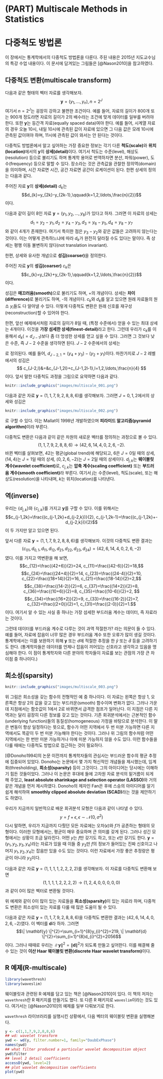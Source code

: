 # (PART) Multiscale Methods in Statistics {-}

# 다중척도 방법론 {#multiscale}

이 장에서는 통계학에서의 다중척도 방법론을 다룬다. 주된 내용은 2015년 지도교수님의 특강 수업 내용이다. 이 문서에 담겨있는 그림들은 [@Nason2010]을 참고하였다.

## 다중척도 변환(multiscale transform)

다음과 같은 형태의 벡터 자료를 생각해보자.
$$ \mathbf{y}=(y_{1},\ldots,y_{n}), n=2^{J}$$
여기서 $n=2^{J}$는 굉장히 강하고 불편한 조건이다. 예를 들어, 자료의 길이가 800개 또는 900개 정도라면 자료의 길이가 2의 배수라는 조건에 맞게 데이터를 일부를 버려야 한다. 또한 $\mathbf{y}$는 등간격 자료(equally spaced data)여야 한다. 예를 들어, 시계열 자료의 경우 오늘 10시, 내일 10시에 관측된 값이 자료에 있으면 그 다음 값은 모레 10시에 관측된 값이여야 하며, 11시에 관측된 값이 와서는 안 된다는 것이다.

다중척도 방법론에서 알고 싶어하는 가장 중요한 정보는 각기 다른 **척도(scale)**와 **위치(location)**에서의 $\mathbf{y}$의 **상세(detail)**이다. 여기서 척도는 수준(level), 해상도(resolution) 등으로 불리기도 하며 통계학 용어로 번역하자면 분산, 파워(power), 도수(frequency) 등으로 말할 수 있다. 장소라는 것은 관측값을 관찰한 정의역(domain)을 의미하며, 시간 자료면 시간, 공간 자료면 공간이 로케이션이 된다. 한편 상세의 정의는 다음과 같다.

<div class="definition">

주어진 자료 $\mathbf{y}$의 **상세(detail)** $d_{k}$는
$$d_{k}=y_{2k}-y_{2k-1},\qquad{k=1,2,\ldots,\frac{n}{2}}$$
이다.

</div>

<div class="example">

다음과 같이 길이 8인 자료 $\textbf{y}=(y_{1},y_{2},\ldots,y_{8})$가 있다고 하자. 그러면 이 자료의 상세는
$$d_{1}=y_{2}-y_{1}, d_{2}=y_{4}-y_{3}, d_{3}=y_{6}-y_{5}, d_{4}=y_{8}-y_{7}$$
와 같이 4개가 존재한다. 여기서 특이한 점은 $y_{3}-y_{2}$와 같은 값들은 고려하지 않는다는 것이다. 이는 어떻게 관측하느냐에 따라 $d_{k}$가 완전히 달라질 수도 있다는 말이다. 즉 상세는 평행 이동 불변하지 않다(not translation invariant).

</div>

한편, 상세와 유사한 개념으로 **성김(coarser)**을 정의한다.

<div class="definition">

주어진 자료 $\mathbf{y}$의 **성김(coarser)** $c_{k}$은
$$c_{k}=y_{2k}+y_{2k-1},\qquad{k=1,2,\ldots,\frac{n}{2}}$$
이다.

</div>

성김은 **매끄러움(smooth)**으로 불리기도 하며, +의 개념이다. 상세는 **차이(difference)**로 불리기도 하며, -의 개념이다. $c_{k}$와  $d_{k}$를 알고 있으면 원래 자료들의 원소 $y_{i}$들도 다 알아낼 수 있다. 이렇게 다중척도 변환은 원래 신호를 재구성(reconstruction)할 수 있어야 한다.

한편, 앞선 예제에서처럼 자료의 길이가 8일 때, (특정 수준에서) 얻을 수 있는 최대 상세는 4개이다. 이것을 **가장 섬세한 상세(finest-detail)**라고 한다. 그런데 우리가 $c_{k}$를 이용해서 $d_{k}(=d_{J-1})$보다 좀 더 엉성한 상세를 얻고 싶을 수 있다. 그러면 그 것보다 낮은 수준, 즉 $J-2$ 수준을 생각하면 된다. $J-2$ 수준에서의 상세는

\begin{eqnarray*}
d_{J-2,l}&=&c_{J-1,2l}-c_{J-1,2l-1},l=1,2,\ldots,\frac{n}{4}\\
&=&(y_{4l}+y_{4l-1})-(y_{4l-2}+y_{4l-3})\\
\end{eqnarray*}
로 정의된다. 예를 들어, $d_{J-2,1}=(y_{4}+y_{3})-(y_{2}+y_{1})$이다. 마찬가지로 $J-2$ 레벨에서의 성김은
$$
c_{J-2,l}&=&c_{J-1,2l}+c_{J-1,2l-1},l=1,2,\ldots,\frac{n}{4}
$$
이다.
앞서 말한 다중척도 과정을 그림으로 요약하면 다음과 같다.

```r
knitr::include_graphics("images/multiscale_001.png")
```

<div class="example">

다음과 같은 자료 $\mathbf{y}=(1,1,7,9,2,8,8,6)$를 생각해보자. 그러면 $J=0,1,2$에서의 상세와 성김은

```r
knitr::include_graphics("images/multiscale_002.png")
```

로 구할 수 있다. 이는 Mallat이 1998년 개발하였으며 **피라미드 알고리즘(pyramid algorithm)**이라 부른다. 

</div>

다중척도 변환은 다음과 같이 같은 차원의 새로운 벡터를 정의하는 과정으로 볼 수 있다.
$$(1,1,7,9,2,8,8,6) \rightarrow (42,6,14,4,0,2,6,-2).$$
바뀐 벡터를 살펴보면, 42는 평균(global trend)에 해당되고, 6은 $J=0$일 때의 상세, $(14,4)$는 $J=1$일 때의 상세, $(0,2,6,-2)$는 $J=2$일 때의 상세이다. $d_{j,k}$는 **웨이블릿 계수(wavelet coefficient)**로, $c_{j,k}$는 **압축 계수(scaling coefficient)** 또는 **부드러움 계수(smooth coefficient)**라 부른다. 여기서 $j$는 수준(level), 척도(scale), 또는 해상도(resolution)을 나타내며, $k$는 위치(location)를 나타낸다.

## 역(inverse)

우리는 $\{ d_{j,k} \}$와 $\{ c_{j,k} \}$를 가지고 $\mathbf{y}$를 구할 수 있다. 이를 위해서는
$$c_{j-1,2k}=\frac{(c_{j-1,2k}+d_{j-2,k})}{2}, c_{j-1,2k-1}=\frac{(c_{j-1,2k}+-d_{j-2,k})}{2}$$
이 두 가지만 알고 있으면 된다.

<div class="example">

앞서 다룬 자료 $\mathbf{y}=(1,1,7,9,2,8,8,6)$를 생각해보자. 이것의 다중척도 변환 결과는 $$(c_{01},d_{0,1},d_{11},d_{12},d_{21},d_{22},d_{23},d_{24})=(42,6,14,4,0,2,6,-2)$$
였다. 이를 가지고 역변환을 해 보면,
$$c_{12}=\frac{(42+6)}{2}=24, c_{11}=\frac{(42-6)}{2}=18,$$
$$c_{24}=\frac{(24+4)}{2}=14, c_{23}=\frac{(24-4)}{2}=10, c_{22}=\frac{(18+14)}{2}=16, c_{21}=\frac{(18-14)}{2}=2,$$
$$c_{38}=\frac{(14-2)}{2}=6, c_{37}=\frac{(14+2)}{2}=8, c_{36}=\frac{(10+6)}{2}=8, c_{35}=\frac{(10-6)}{2}=2, $$
$$c_{34}=\frac{(16+2)}{2}=9, c_{33}=\frac{(16-2)}{2}=7, c_{32}=\frac{(2+0)}{2}=1, c_{31}=\frac{(2-0)}{2}=1.$$
이다. 여기서 알 수 있는 사실 중 하나는 가장 섬세한 부드러움 계수는 데이터, 즉 자료라는 것이다.

</div>

그런데 데이터를 부드러움 계수로 다루는 것이 과역 적절한가? 라는 의문이 들 수 있다. 예를 들어, 자료에 잡음이 너무 많은 경우 부드러움 계수 또한 오류가 많이 생길 것이다. 통계학에서는 이를 보완하기 위해 $\mathbf{y}$ 또는 $d$에 적절한 추정을 한 $\hat{y}$ 또는 $\hat{d}$ 등을 고려하기도 한다. (통계학자들은 데이터를 언제나 잡음이 끼어있는 신호라고 생각하고 있음을 명심해야 한다. 이 점이 통계학자와 다른 분야의 학자들이 자료를 보는 관점의 가장 큰 차이점 중 하나이다.)

## 희소성(sparsity)

```r
knitr::include_graphics("images/multiscale_003.png")
```

위 그림은 희소성을 갖는 함수의 전형적인 예 중 하나이다. 이 자료는 왼쪽은 항상 1, 오른쪽은 항상 2의 값을 갖고 있는 부드러운(smooth) 함수이며 변화가 없다. 그러나 가운데 지점에서는 함숫값이 1에서 2로 바뀌면서 급격한 점프가 일어난다. 이 지점은 다른 지역과는 달리 굉장히 다른 정보를 갖고 있는 것이다. 기존 회귀분석에서는 근본적인 함수(underlying function)들의 동질성(homogeneous) 가정을 바탕으로 분석한다. 이 말은 변동이 항상 일정하다는 뜻으로, 함수가 어떤 지역에서 두 번 미분 가능하면 다른 지역에서도 똑같이 두 번 미분 가능해야 한다는 것이다. 그러나 위 그림의 함수처럼 어떤 지역에서는 한 번만 미분 가능하거나 아예 미분 가능하지 않을 수도 있다. 이런 함수들을 다룰 때에는 다중척도 방법으로 접근하는 것이 필요하다.

[@Donoho1994]의 논문 이전까지 통계학자들의 관심사는 부드러운 함수의 평균 추정에 집중되어 있었다. Donoho는 논문에서 몇 가지 혁신적인 개념들을 제시했는데, 임계화(thresholding), **희소성(sparsity)** 등이 그것이다. 그의 아이디어는 당시에는 이해하기 힘든 것들이었다.  그러나 이 논문은 후대에 들에 고차원 자료 분석의 밑거름이 되게 해 주었고, **least absolute sharinkage and selection operator (LASSO)**와 거의 같은 개념을 먼저 제시하였다. Donoho의 제자인 Fan은 후에 스승의 아이디어를 알기 쉽게 해석하여 **smoothly clipped absolute deviation (SCAD)**라는 것을 제안하기도 하였다.

우리가 지금까지 일반적으로 배운 회귀분석 모형은 다음과 같이 나타낼 수 있다.
$$y=f+\epsilon, \epsilon \sim \mathcal{N}(0,\sigma^{2})$$
다시 말하면, 우리가 지금까지 다뤘던 모든 자료에는 오차($\epsilon$)와 $f$가 공존하는 형태의 모형이다. 이러한 모형에서는, 평균이 매우 중요하며 큰 의미를 갖게 된다. 그러나 성긴 모형에서는 상황이 조금 달라진다. 어떤 $y$는 $f$만 갖기도 하고, 또는 $\epsilon$만 갖기도 한다. $\mathbf{y}=(y_{1},y_{2},y_{3},y_{4})$라는 자료가 있을 때 이들 중 $y_{3}$만 $f$의 정보가 들어있는 진짜 신호이고 나머지 $y_{1},y_{2},y_{4}$는 잡음만 있을 수도 있는 것이다. 이런 자료에서 가장 좋은 추정량은 평균이 아니라 $y_{3}$이다.

<div class="example">

다음과 같은 자료 $\mathbf{y}=(1,1,1,1,2,2,2,2)$를 생각해보자. 이 자료를 다중척도 변환해 보면
$$(1,1,1,1,2,2,2,2) \rightarrow (1,2,4,0,0,0,0,0)$$
과 같이 0이 많은 벡터로 변환될 것이다. 

</div>

위 예제와 같이 0이 많이 있는 자료들을 **희소성(sparsity)**이 있는 자료라 하며, 다중척도 변환은 희소성이 있는 자료를 다룰 때 많은 도움이 될 수 있다.

<div class="remark">

다음과 같은 자료 $\mathbf{y}=(1,1,7,9,2,8,8,6)$을 다중척도 변환한 결과는 $(42,6,14,4,0,2,6,-2)$였다. 이 벡터를 $\mathbf{d}$라 하자. 그러면
$$\| \mathbf{y} \|^{2}=\sum_{i=1}^{8}y_{i}^{2}=219, \| \mathbf{d} \|^{2}=\sum_{i=1}^{8}d_{i}^{2}=2056$$
이다. 그러나 때때로 우리는 $\| \mathbf{y} \|^{2}=\| \mathbf{d} \|^{2}$가 되도록 만들고 싶어한다. 이를 해결해 줄 수 있는 것이 **이산 Haar 웨이블릿 변환(discrete Haar wavelet transform)**이다.

</div>

## R 예제(R-multiscale)

```r
library(wavethresh)
library(waveslim)
```

웨이블릿과 관련된 R 예제를 담고 있는 책은 [@Nason2010]이 있다. 이 책의 저자는 `wavethresh`란 R 패키지를 만들기도 했다. 또 다른 R 패키지로 `waveslim`이라는 것도 있다. 여기서는 [@Nason2010]의 예제를 일부 다뤄보기로 한다.

`wavethresh` 라이브러리를 실행시킨 상황에서, 다음 벡터의 웨이블릿 변환을 실행해본다.

```r
y <- c(1,1,7,9,2,8,8,6)
## wd: wavelet transform
ywd <- wd(y, filter.number=1, family="DaubExPhase")
names(ywd)
## what filter produced a particular wavelet decomposition object
ywd$filter
## level 2 detail coefficients
accessD(ywd, level=2)
## plot wavelet decomposition coefficients
plot(ywd)
```
